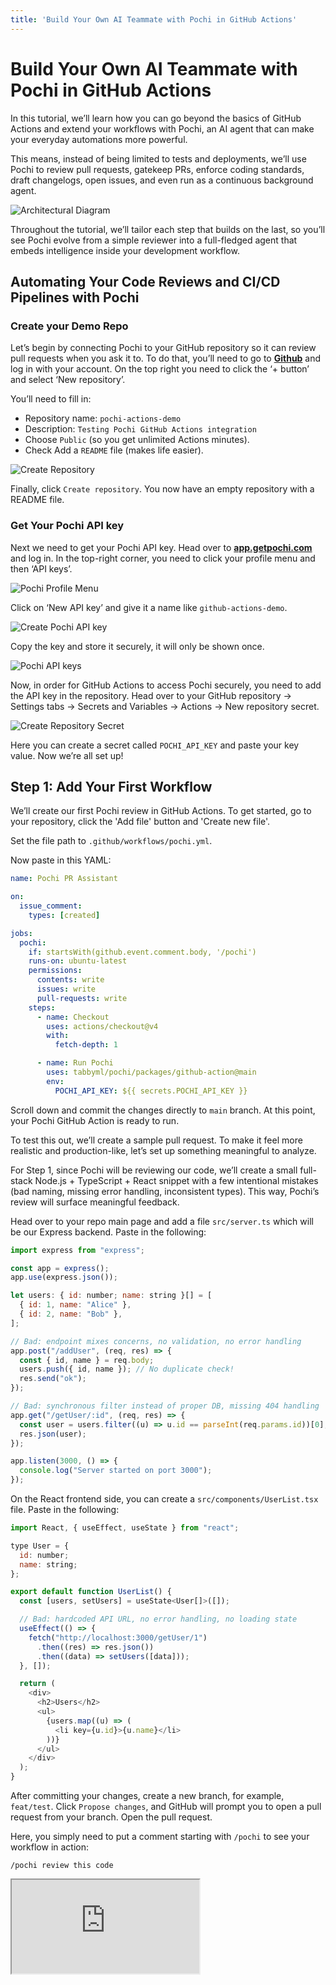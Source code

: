 ```yaml
---
title: 'Build Your Own AI Teammate with Pochi in GitHub Actions'
---
```


# Build Your Own AI Teammate with Pochi in GitHub Actions

In this tutorial, we’ll learn how you can go beyond the basics of GitHub Actions and extend your workflows with Pochi, an AI agent that can make your everyday automations more powerful. 

This means, instead of being limited to tests and deployments, we’ll use Pochi to review pull requests, gatekeep PRs, enforce coding standards, draft changelogs, open issues, and even run as a continuous background agent.

![Architectural Diagram](./images/github-actions-with-pochi-architecture.png)

Throughout the tutorial, we’ll tailor each step that builds on the last, so you’ll see Pochi evolve from a simple reviewer into a full-fledged agent that embeds intelligence inside your development workflow.

## Automating Your Code Reviews and CI/CD Pipelines with Pochi

### Create your Demo Repo 

Let’s begin by connecting Pochi to your GitHub repository so it can review pull requests when you ask it to. To do that, you’ll need to go to **[Github](https://www.github.com)** and log in with your account. On the top right you need to click the ‘+ button’ and select ‘New repository’.

You’ll need to fill in:
* Repository name: `pochi-actions-demo`
* Description: `Testing Pochi GitHub Actions integration`
* Choose `Public` (so you get unlimited Actions minutes).
* Check Add a `README` file (makes life easier).

![Create Repository](./images/create-repository.png)

Finally, click `Create repository`. You now have an empty repository with a README file.


### Get Your Pochi API key

Next we need to get your Pochi API key. Head over to **[app.getpochi.com](app.getpochi.com)** and log in. In the top-right corner, you need to click your profile menu and then ‘API keys’. 

![Pochi Profile Menu](./images/create-pochi-api-key.png)

Click on ‘New API key’ and give it a name like `github-actions-demo`. 

![Create Pochi API key](./images/create-pochi-api-key-modal.png)

Copy the key and store it securely, it will only be shown once.

![Pochi API keys](./images/pochi-api-keys.png)


Now, in order for GitHub Actions to access Pochi securely, you need to add the API key in the repository. Head over to your GitHub repository → Settings tabs → Secrets and Variables → Actions → New repository secret.

![Create Repository Secret](./images/create-repository-secret.png)

Here you can create a secret called `POCHI_API_KEY` and paste your key value. Now we’re all set up!


## Step 1: Add Your First Workflow

We’ll create our first Pochi review in GitHub Actions. To get started, go to your repository, click the 'Add file' button  and 'Create new file'. 

Set the file path to `.github/workflows/pochi.yml`.


Now paste in this YAML:

```yaml
name: Pochi PR Assistant

on:
  issue_comment:
    types: [created]

jobs:
  pochi:
    if: startsWith(github.event.comment.body, '/pochi')
    runs-on: ubuntu-latest
    permissions:
      contents: write
      issues: write
      pull-requests: write
    steps:
      - name: Checkout
        uses: actions/checkout@v4
        with:
          fetch-depth: 1

      - name: Run Pochi
        uses: tabbyml/pochi/packages/github-action@main
        env:
          POCHI_API_KEY: ${{ secrets.POCHI_API_KEY }}
```

Scroll down and commit the changes directly to `main` branch.  At this point, your Pochi GitHub Action is ready to run.


To test this out, we’ll create a sample pull request. To make it feel more realistic and production-like, let’s set up something meaningful to analyze.

For Step 1, since Pochi will be reviewing our code, we’ll create a small full-stack Node.js + TypeScript + React snippet with a few intentional mistakes (bad naming, missing error handling, inconsistent types). This way, Pochi’s review will surface meaningful feedback.


Head over to your repo main page and add a file `src/server.ts` which will be our Express backend. Paste in the following:

```javascript
import express from "express";

const app = express();
app.use(express.json());

let users: { id: number; name: string }[] = [
  { id: 1, name: "Alice" },
  { id: 2, name: "Bob" },
];

// Bad: endpoint mixes concerns, no validation, no error handling
app.post("/addUser", (req, res) => {
  const { id, name } = req.body;
  users.push({ id, name }); // No duplicate check!
  res.send("ok");
});

// Bad: synchronous filter instead of proper DB, missing 404 handling
app.get("/getUser/:id", (req, res) => {
  const user = users.filter((u) => u.id == parseInt(req.params.id))[0];
  res.json(user);
});

app.listen(3000, () => {
  console.log("Server started on port 3000");
});
```

On the React frontend side, you can create a `src/components/UserList.tsx` file. Paste in the following:

```javascript
import React, { useEffect, useState } from "react";

type User = {
  id: number;
  name: string;
};

export default function UserList() {
  const [users, setUsers] = useState<User[]>([]);

  // Bad: hardcoded API URL, no error handling, no loading state
  useEffect(() => {
    fetch("http://localhost:3000/getUser/1")
      .then((res) => res.json())
      .then((data) => setUsers([data]));
  }, []);

  return (
    <div>
      <h2>Users</h2>
      <ul>
        {users.map((u) => (
          <li key={u.id}>{u.name}</li>
        ))}
      </ul>
    </div>
  );
}
```


After committing your changes, create a new branch, for example, `feat/test`. Click `Propose changes`, and GitHub will prompt you to open a pull request from your branch. Open the pull request.


Here, you simply need to put a comment starting with `/pochi` to see your workflow in action:

```
/pochi review this code

```

<div
  style={{
    position: "relative",
    paddingBottom: "53.7%",
    marginBottom: 20,
    height: 0,
    overflow: "hidden",
    maxWidth: "100%",
  }}
>
  <iframe
    src="https://drive.google.com/file/d/1DC71yPU5ZzhnA2Au7_ZArgvNHgEET3tn/preview"
    style={{
      position: "absolute",
      top: 0,
      left: 0,
      width: "100%",
      height: "100%",
      border: "none",
      borderRadius: "8px",
    }}
    allowFullScreen
    title="Pochi review code"
  />
</div>

You can see Pochi comments on things like no input validation / error handling in backend, data management issues and more. This is exactly the kind of review we wanted in the first place. 


Now that we got Pochi to review the code and point out the flaws, wouldn't it be useful if Pochi could also apply suggestions automatically, fix the code, and commit it? You can easily do that by again commenting directly in the PR: 

```
/pochi apply fixes and show the full updated code

```

<div
  style={{
    position: "relative",
    paddingBottom: "53.7%",
    marginBottom: 20,
    height: 0,
    overflow: "hidden",
    maxWidth: "100%",
  }}
>
  <iframe
    src="https://drive.google.com/file/d/1_ZHh30s2XSOQEF-YQaoTYwRrNCHQ2WEc/preview"
    style={{
      position: "absolute",
      top: 0,
      left: 0,
      width: "100%",
      height: "100%",
      border: "none",
      borderRadius: "8px",
    }}
    allowFullScreen
    title="Pochi fix code"
  />
</div>


## Step 2: Automate Reviews Based on Events

So far, we’ve seen Pochi respond when you type `/pochi` either on an issue or a pull request. That’s great, but we can go further. Now, we’ll make Pochi respond automatically to repository events like when a PR is opened or when you push commits to `main`. 


Based on what we’ve seen so far, we'll need to add another workflow and test by opening a PR. The event of opening the PR should trigger the workflow since we’re doing event based triggers and we don’t need to type `/pochi` for this use case. 

But there are two things we need to address: why we need a separate workflow file, and what custom GitHub tokens (PATs) are.

### Why a separate workflow file?

Your original `.github/workflows/pochi.yml` is the engine that runs Pochi when it sees `/pochi` comments. Now we’ll be creating a new `.github/workflows/pochi-auto-comments.yml` which will be just a trigger that posts those comments automatically. Keeping them separate makes it easier to read / debug later especially if you’re working in teams. 

In production repositories, teams often split workflows. For example: `deploy.yml` for deployments, `ci.yml` for tests, and `pochi.yml` for the AI assistant engine. This helps to tweak automation triggers without touching the core runner. Further this also helps with modularity. Suppose later you want two flavours of auto-comments (e.g one for PRs and one for weekly cross). Having them as separate workflows means you can enable / disable independently. 

That being said, you can always merge them into your existing `pochi.yml` file. However, combining everything into one file can become messy. Since GitHub Actions doesn’t support dynamic inline comment bodies well, the two-file approach is cleaner and aligns better with common team practices.

### Custom GitHub Tokens (PAT)

When you create the new `.github/workflows/pochi-auto-comments.yml` workflow, the bot will automatically post a `/pochi summarize this PR` comment on your pull request. However, Pochi won’t respond to it. This is because GitHub has built-in protections: comments made by `github-actions[bot]` (the default Actions identity) do not trigger new workflows. This is done to prevent infinite workflow loops. 

The solution is to use Personal Access Token (PAT) so the auto-comments come from your account instead of `github-actions[bot]`, mimicking as if you commented yourself like we did in Step 1. GitHub treats these PAT-authored comments as real user events which trigger workflows normally.


### Set Up the PAT

Now to setup your custom GitHub token, head over to to GitHub → Settings → Developer Settings → Personal Access Tokens → Tokens (classic). Here you need to click on Generate new token (classic). 

When generating the token, check the following scopes:
    * `repo` → needed to comment on PRs/issues in your repos.
    * `workflow` → needed if you later chain workflows.

Click on Generate and copy the token. 

<div
  style={{
    position: "relative",
    paddingBottom: "53.7%",
    marginBottom: 20,
    height: 0,
    overflow: "hidden",
    maxWidth: "100%",
  }}
>
  <iframe
    src="https://drive.google.com/file/d/16qhfQOnlCT_UVppU-jhYRe96BvLEquYS/preview"
    style={{
      position: "absolute",
      top: 0,
      left: 0,
      width: "100%",
      height: "100%",
      border: "none",
      borderRadius: "8px",
    }}
    allowFullScreen
    title="Pochi fix code"
  />
</div>


Then, in your repository, go to Settings → Secrets → Actions → New repository secret. Name the secret `CUSTOM_GITHUB_TOKEN` and paste your PAT as the value.


### Add Auto-Comment Workflow


Now we’ll create the `auto-comments.yml` file.  Click the 'Add file' button  and 'Create new file'. 
Set the file path to: `.github/workflows/pochi-auto-comments.yml`:

Now paste in this YAML:

```yaml
name: Pochi Auto-Comments

on:
  pull_request:
    types: [opened]
  push:
    branches: [main]
  issues:
    types: [opened]

permissions:
  issues: write
  pull-requests: write
  contents: write

jobs:
  pr_auto_summary:
    if: github.event_name == 'pull_request'
    runs-on: ubuntu-latest
    steps:
      - name: Auto-comment for PR summary
        uses: actions/github-script@v7
        with:
          github-token: ${{ secrets.CUSTOM_GITHUB_TOKEN }}
          script: |
            await github.rest.issues.createComment({
              owner: context.repo.owner,
              repo: context.repo.repo,
              issue_number: context.payload.pull_request.number,
              body: "/pochi summarize this PR. Provide a high-level overview, key changes, risks, and what to test. (auto-triggered)"
            });

  push_commit_summary:
    if: github.event_name == 'push'
    runs-on: ubuntu-latest
    steps:
      - name: Auto-comment for Commit Summary
        uses: actions/github-script@v7
        with:
          github-token: ${{ secrets.CUSTOM_GITHUB_TOKEN }}
          script: |
            const commits = context.payload.commits.map(c => `- ${c.message}`).join("\n");
            await github.rest.issues.createComment({
              owner: context.repo.owner,
              repo: context.repo.repo,
              issue_number: 1, // optional: always-open tracking issue
              body: `/pochi summarize these commits:\n\n${commits}`
            });

```


The `pochi.yml` workflow (from Step 1) still listens for `/pochi` comments. Now, `pochi-auto-comments.yml` automatically posts those comments in response to events. To test this out, we’ll make two tiny changes so the PR summary looks legit.

Navigate to your `src/server.ts` and edit the code by adding the following to your existing routes:

```javascript
app.get("/health", (_req, res) => {
  res.status(200).json({ ok: true });
});
```

We’ll also make a tiny UI change on the frontend side. In your `src/components/UserList.tsx` file change the heading so there’s a visible diff:

```javascript
<h2>Users (auto-summary demo)</h2>
```

Now you can propose the changes as a PR. 

<div
  style={{
    position: "relative",
    paddingBottom: "53.7%",
    marginBottom: 20,
    height: 0,
    overflow: "hidden",
    maxWidth: "100%",
  }}
>
  <iframe
    src="https://drive.google.com/file/d/1ajCZRuYQZ6K3IQcCWf5ItJ3Hi9qy2UGl/preview"
    style={{
      position: "absolute",
      top: 0,
      left: 0,
      width: "100%",
      height: "100%",
      border: "none",
      borderRadius: "8px",
    }}
    allowFullScreen
    title="Summarize PR with PAT token"
  />
</div>

As you can see Pochi summarises the changes for us. We can further extend this workflow's capabilities by adding a new job that can issue design / architectural notes for any new issue that is created in your repository. To do that, add the following to your  `auto-comments.yml` file. 

```yaml
issue_design_note:
    if: github.event_name == 'issues'
    runs-on: ubuntu-latest
    steps:
      - name: Auto-comment for Issue design note
        uses: actions/github-script@v7
        with:
          github-token: ${{ secrets.CUSTOM_GITHUB_TOKEN }}
          script: |
            await github.rest.issues.createComment({
              owner: context.repo.owner,
              repo: context.repo.repo,
              issue_number: context.payload.issue.number,
              body: "/pochi draft design notes for this issue. Break down problem, options, acceptance criteria, and edge cases. (auto-triggered)"
            });
```

When you create a new issue Pochi, fill in your title and description, being as clear as possible and Pochi will comment out draft design notes to help you with your implementation.  Below is a example execution:

<div
  style={{
    position: "relative",
    paddingBottom: "53.7%",
    marginBottom: 20,
    height: 0,
    overflow: "hidden",
    maxWidth: "100%",
  }}
>
  <iframe
    src="https://drive.google.com/file/d/1TRnTrUtRBwfpFAVB5x71ft-Vw2JmQj6A/preview"
    style={{
      position: "absolute",
      top: 0,
      left: 0,
      width: "100%",
      height: "100%",
      border: "none",
      borderRadius: "8px",
    }}
    allowFullScreen
    title="Issue design suggestions"
  />
</div>

At this stage, Pochi no longer needs you to type out commands. It can react automatically to PRs, commits, and issues, acting like a proactive AI teammate.

## Step 3: Integrations into CI/CD

Now, we’ll work towards how Pochi can just go from commenting to actually driving workflows. We’ll make Pochi review a PR and identify if it needs changes. If yes, we stop the workflow and address the user to implement the feedback and if everything looks good, we’ll let the pipeline continue only if Pochi approves. 

This means you can run:

 - **Conditional CI tests:** Unit tests (Jest, Mocha, Vitest), Integration tests (Cypress, Playwright, Postman) or Linting & type checks (ESLint, TypeScript, Prettier). 
 - **Conditional Deployments:** Frontend (Vercel, Netlify, GitHub Pages), Backend / APIs (AWS (EC2, ECS, Lambda)) or Internal systems (Helm/Kubernetes, Terraform pipelines).


For the purpose of this demo, we’d just run a sample `run_tests` job and for deployment we’ll just print out “Deploying application….”. But you can wire it up easily for your production-ready workflows too. 


To get started, you can update your `.github/workflows/pochi.yml` YAML file. Paste in the following:

```yaml
name: Pochi Manual Reviewer

on:
  issue_comment:
    types: [created]

permissions:
  contents: write
  pull-requests: write
  issues: write

jobs:
  pochi_review:
    if: startsWith(github.event.comment.body, '/pochi')
    runs-on: ubuntu-latest
    outputs:
      approved: ${{ steps.decide.outputs.approved }}
      decision: ${{ steps.decide.outputs.decision }}
    steps:
      - uses: actions/checkout@v4

      - name: Run Pochi
        id: run_pochi
        uses: tabbyml/pochi/packages/github-action@main
        env:
          POCHI_API_KEY: ${{ secrets.POCHI_API_KEY }}
        # You can pass an explicit instruction if you want:
        # with:
        #   args: "review this PR in detail. At the end, on the last line only, output exactly one of: ✅ APPROVED or ❌ CHANGES_REQUIRED"

      - name: Decide from Pochi's final comment (✅ or ❌)
        id: decide
        uses: actions/github-script@v7
        with:
          script: |
            const owner = context.repo.owner;
            const repo = context.repo.repo;
            const issue_number = context.payload.issue.number;

            function pickDecision(body) {
              if (!body) return null;
              if (body.includes('✅ APPROVED')) return 'APPROVED';
              if (body.includes('❌ CHANGES_REQUIRED') || body.includes('❌')) return 'CHANGES_REQUIRED';
              return null;
            }

            let decision = null;

            // Poll up to ~60s to let Pochi post its final result comment
            for (let i = 0; i < 12; i++) {
              const { data: comments } = await github.rest.issues.listComments({
                owner,
                repo,
                issue_number,
                per_page: 50,
              });

              // Look newest to oldest
              for (const c of comments.slice().reverse()) {
                const d = pickDecision(c.body);
                if (d) { decision = d; break; }
              }

              if (decision) break;
              await new Promise(r => setTimeout(r, 5000));
            }

            core.info(`Pochi decision found: ${decision || 'NONE'}`);
            core.setOutput('decision', decision || 'NONE');
            core.setOutput('approved', decision === 'APPROVED' ? 'true' : 'false');

      - name: Show decision
        run: |
          echo "Decision: ${{ steps.decide.outputs.decision }}"
          echo "Approved: ${{ steps.decide.outputs.approved }}"

  run_tests:
    needs: pochi_review
    if: needs.pochi_review.outputs.approved == 'true'
    runs-on: ubuntu-latest
    steps:
      - uses: actions/checkout@v4
      - run: echo "✅ Running tests..."; exit 0
      # replace the line above with: npm ci && npm test

  deploy:
    needs: run_tests
    if: success()
    runs-on: ubuntu-latest
    steps:
      - run: echo "🚀 Deploying application..."
      # replace with your real deploy steps

  # OPTIONAL: make the workflow fail red when not approved
  reject_status:
    needs: pochi_review
    if: needs.pochi_review.outputs.approved != 'true'
    runs-on: ubuntu-latest
    steps:
      - run: |
          echo "Pochi did not approve (decision=${{ needs.pochi_review.outputs.decision }}). Failing this run."
          exit 1

```

When you comment Pochi to review the code, if Pochi approves (✅ no blocking issues), then CI will continue and run tests. If tests pass, deploy. But if Pochi flags issues (❌), the workflow stops before tests/deploy. 


To test this out, you can deliberately make the first PR bad (poor error handling, no validation, wrong status codes). This will showcase how the pipeline is blocked when Pochi flags the pull request as “❌ Changes Required”.

Then you can submit a second PR with fixes (clean REST API, good status codes, input validation) and observe how Pochi approves it with “✅ Approved” and runs tests and deploys. Here are sample versions of a bad PR and a good PR. 


### First PR (Bad version)

Update `src/server.ts`:


```javascript
import express from "express";

const app = express();
app.use(express.json());

let tasks: any[] = [];

// Add task (no validation, wrong status code)
app.post("/tasks", (req, res) => {
  tasks.push(req.body);
  res.send("Task added");
});

// Get tasks (no error handling, returns raw array)
app.get("/tasks", (req, res) => {
  res.send(tasks);
});

// Delete task (no validation, no proper status code)
app.delete("/tasks/:id", (req, res) => {
  const id = parseInt(req.params.id);
  tasks = tasks.filter((t: any, i: number) => i !== id);
  res.send("Deleted");
});

app.listen(3000, () => {
  console.log("Server running on http://localhost:3000");
});
```

Issues Pochi should flag:
* No validation for task data.
* Uses index as ID (not stable).
* No error handling (what if id doesn’t exist?).
* Always returns `200` with strings, not JSON.


### Second PR (Fixed version)
Update `src/server.ts`:

```javascript
import express from "express";

const app = express();
app.use(express.json());

interface Task {
  id: number;
  title: string;
  completed: boolean;
}

let tasks: Task[] = [];
let idCounter = 1;

// Adds task with validation and proper response formatting
app.post("/tasks", (req, res) => {
  const { title } = req.body;
  if (!title) {
    return res.status(400).json({ error: "Title is required" });
  }

  const newTask: Task = { id: idCounter++, title, completed: false };
  tasks.push(newTask);
  res.status(201).json(newTask);
});

// Get tasks (returns JSON)
app.get("/tasks", (req, res) => {
  res.json(tasks);
});

// Delete task with validation
app.delete("/tasks/:id", (req, res) => {
  const id = parseInt(req.params.id);
  const index = tasks.findIndex((t) => t.id === id);

  if (index === -1) {
    return res.status(404).json({ error: "Task not found" });
  }

  const deleted = tasks.splice(index, 1);
  res.json({ deleted: deleted[0] });
});

app.listen(3000, () => {
  console.log("Server running on http://localhost:3000");
});
```

**Note:** You’ll temporarily need to comment out your `pochi-auto-comments.yml` file while doing Step 3. Otherwise, both workflows may run simultaneously and interfere with each other.


To test this out, once you open a PR, you need to comment: 

```bash
/pochi review this PR in detail. At the end, on the last line only, output exactly one of: ✅ APPROVED or ❌ CHANGES_REQUIRED
```

We ran this workflow on a sample task management project. The demo below is the part where changes were required:

<div
  style={{
    position: "relative",
    paddingBottom: "53.7%",
    marginBottom: 20,
    height: 0,
    overflow: "hidden",
    maxWidth: "100%",
  }}
>
  <iframe
    src="https://drive.google.com/file/d/1crpQAKkx1e0LjfVwgDayOVFr1hSeL7Us/preview"
    style={{
      position: "absolute",
      top: 0,
      left: 0,
      width: "100%",
      height: "100%",
      border: "none",
      borderRadius: "8px",
    }}
    allowFullScreen
    title="Gatekeeper failed"
  />
</div>

Here is a demo showing when changes were approved:

<div
  style={{
    position: "relative",
    paddingBottom: "53.7%",
    marginBottom: 20,
    height: 0,
    overflow: "hidden",
    maxWidth: "100%",
  }}
>
  <iframe
    src="https://drive.google.com/file/d/1aM8GD9qNmoBWV4R0RLgY8TRUYRwW2VQq/preview"
    style={{
      position: "absolute",
      top: 0,
      left: 0,
      width: "100%",
      height: "100%",
      border: "none",
      borderRadius: "8px",
    }}
    allowFullScreen
    title="Gatekeeper passed"
  />
</div>


This demonstration showcased how Pochi integrates directly into your CI/CD. It doesn't just review your PRs, it also acts as a gatekeeper, determining whether your code can proceed through the pipeline. You can easily wire this into your existing test suites and deployment targets. 


### Integrating Slack Notifications

To enhance the workflow further, we’ll show how to add integration tools like Slack notifications to your deployment process. We've demonstrated how Pochi can review your PR, act as a gatekeeper based on the output, and then allow the rest of your pipeline to continue. And now, we’ll also show you how to chain in extra jobs like notifications on top of tests and deploys. 


To showcase this, we'll do Slack notifications. Since this is just GitHub Actions, you can integrate with any API-based tool your team uses, like Linear, Jira, Datadog, PagerDuty, or others. Pochi becomes the gatekeeper, and the rest of the pipeline is up to you. 


### Slack Setup

To add Slack to your pipelines, you’d first need a Slack workspace where you have admin / developer access. Next, you’ll need to create a Slack Incoming Webhook. To create one, go to Slack API Apps  and Create New App. 

- Choose "From scratch" and give it a name (e.g., PochiBot) and select your workspace.
- In the app, enable Incoming Webhooks and add a new webhook to your channel.
- Copy the Webhook URL (it will look like `https://hooks.slack.com/services/T000/B000/XXXX`).

Here’s a setup video:


<div
  style={{
    position: "relative",
    paddingBottom: "53.7%",
    marginBottom: 20,
    height: 0,
    overflow: "hidden",
    maxWidth: "100%",
  }}
>
  <iframe
    src="https://drive.google.com/file/d/1zi32sY54ZDEtk0o37_jcmOR7klLmP46J/preview"
    style={{
      position: "absolute",
      top: 0,
      left: 0,
      width: "100%",
      height: "100%",
      border: "none",
      borderRadius: "8px",
    }}
    allowFullScreen
    title="Slack setup"
  />
</div>

Next, store it in your repository as a GitHub Secret, the same way we stored the PAT token. Go to Repo → Settings → Secrets → Actions → New Secret, and this time name it `SLACK_WEBHOOK_URL`. Paste the webhook URL as the value and save it. 

Finally, add the `notify_slack` job in your `pochi.yml` file. Here’s the updated file:


```yaml
name: Pochi Manual Reviewer

on:
  issue_comment:
    types: [created]

permissions:
  contents: write
  pull-requests: write
  issues: write

jobs:
  pochi_review:
    if: startsWith(github.event.comment.body, '/pochi')
    runs-on: ubuntu-latest
    outputs:
      approved: ${{ steps.decide.outputs.approved }}
      decision: ${{ steps.decide.outputs.decision }}
    steps:
      - uses: actions/checkout@v4

      - name: Run Pochi
        id: run_pochi
        uses: tabbyml/pochi/packages/github-action@main
        env:
          POCHI_API_KEY: ${{ secrets.POCHI_API_KEY }}
        with:
          args: "review this PR in detail. At the end, on the last line only, output exactly one of: ✅ APPROVED or ❌ CHANGES_REQUIRED"

      - name: Decide from Pochi's final comment (✅ or ❌)
        id: decide
        uses: actions/github-script@v7
        with:
          script: |
            const owner = context.repo.owner;
            const repo = context.repo.repo;
            const issue_number = context.payload.issue.number;

            function pickDecision(body) {
              if (!body) return null;
              if (body.includes('✅ APPROVED')) return 'APPROVED';
              if (body.includes('❌ CHANGES_REQUIRED') || body.includes('❌')) return 'CHANGES_REQUIRED';
              return null;
            }

            let decision = null;

            // Poll up to ~60s to let Pochi post its final result comment
            for (let i = 0; i < 12; i++) {
              const { data: comments } = await github.rest.issues.listComments({
                owner,
                repo,
                issue_number,
                per_page: 50,
              });

              for (const c of comments.slice().reverse()) {
                const d = pickDecision(c.body);
                if (d) { decision = d; break; }
              }

              if (decision) break;
              await new Promise(r => setTimeout(r, 5000));
            }

            core.info(`Pochi decision found: ${decision || 'NONE'}`);
            core.setOutput('decision', decision || 'NONE');
            core.setOutput('approved', decision === 'APPROVED' ? 'true' : 'false');

      - name: Show decision
        run: |
          echo "Decision: ${{ steps.decide.outputs.decision }}"
          echo "Approved: ${{ steps.decide.outputs.approved }}"

  run_tests:
    needs: pochi_review
    if: needs.pochi_review.outputs.approved == 'true'
    runs-on: ubuntu-latest
    steps:
      - uses: actions/checkout@v4
      - run: echo "✅ Running tests..."; exit 0
      # replace the line above with: npm ci && npm test

  deploy:
    needs: run_tests
    if: success()
    runs-on: ubuntu-latest
    steps:
      - run: echo "🚀 Deploying application..."
      # replace with your real deploy steps

  notify_slack:
    needs: [pochi_review, run_tests, deploy]
    runs-on: ubuntu-latest
    steps:
      - name: Send Slack Notification
        uses: slackapi/slack-github-action@v1.24.0
        with:
          payload: |
            {
              "text": "📢 *Pochi Review Result* for PR #${{ github.event.issue.number }}\n*Decision:* ${{ needs.pochi_review.outputs.decision }}\n*Approved:* ${{ needs.pochi_review.outputs.approved }}\n*Repo:* ${{ github.repository }}"
            }
        env:
          SLACK_WEBHOOK_URL: ${{ secrets.SLACK_WEBHOOK_URL }}

  # Fail workflow run if rejected
  reject_status:
    needs: pochi_review
    if: needs.pochi_review.outputs.approved != 'true'
    runs-on: ubuntu-latest
    steps:
      - run: |
          echo "❌ Pochi did not approve (decision=${{ needs.pochi_review.outputs.decision }}). Failing this run."
          exit 1

```


Now you can run the workflow by commenting in the PR: 

```bash
/pochi please review this PR. At the end, on the last line, please output either ✅ APPROVED or ❌ CHANGES_REQUIRED
```

When you visit the workflow run, you’ll see that a new `notify_slack` job was added. On successful run, you get a notification in your Slack workspace. 

<div
  style={{
    position: "relative",
    paddingBottom: "53.7%",
    marginBottom: 20,
    height: 0,
    overflow: "hidden",
    maxWidth: "100%",
  }}
>
  <iframe
    src="https://drive.google.com/file/d/1qNDDO30UqzweGuZwhIKxubDRdBSx99Ea/preview"
    style={{
      position: "absolute",
      top: 0,
      left: 0,
      width: "100%",
      height: "100%",
      border: "none",
      borderRadius: "8px",
    }}
    allowFullScreen
    title="Slack notification"
  />
</div>



## Step 4: Enforce Coding Rules

Next, let’s look at team-based use cases. In large organisations, developers often have to follow team’s specific coding rules instead of just generic best practices. You can take the learnings from this tutorial so far and create a `.md` file that holds your team coding standard / review ruleset.

Here’s a sample `POCHI.md` you can start with:

```markdown

# POCHI Review Guidelines

Pochi must follow these project-specific rules when reviewing code:

## General Standards
-  All code must use **TypeScript** (no plain JS allowed).
-  Use **ESLint** conventions (semi-colons required, no unused vars).
-  Ensure functions are small, focused, and named descriptively.
-  Always include **error handling** for async operations.
-  API endpoints must return **proper HTTP status codes** and JSON responses.

## Backend Standards
-  Express routes must validate inputs using middleware or explicit checks.
-  No use of `any` type — define proper interfaces.
-  Business logic must be separated from route handlers.

## Frontend Standards
-  React components must be functional, not class-based.
-  Use hooks (`useState`, `useEffect`) instead of lifecycle methods.
-  Separate UI from business logic — no API calls directly inside components (use services/hooks).
-  Components must include **basic prop validation**.

## Git & Workflow Standards
-  PRs must include a **descriptive title** and summary of changes.
-  PRs must not bundle unrelated changes (e.g., workflow + backend + frontend in one PR).
-  README.md must be updated if functionality changes.

At the end of each review, Pochi must enforce these rules and output exactly one of:
- ✅ APPROVED (if all standards are met)
- ❌ CHANGES_REQUIRED (if any rules are broken)

```

In your `.github/workflows/pochi.yml`, tweak the `args` line:

```bash
with:
  args: "review this PR according to POCHI.md. At the end, on the last line only, output exactly one of: ✅ APPROVED or ❌ CHANGES_REQUIRED"

```

Now every time you run `/pochi`, it will read your repository’s `POCHI.md` and enforce those rules in its review.

You can also test out any PR by commenting:

```bash
/pochi review this PR according to POCHI.md
```
## Step 5: CRON Jobs

We’ll now add cron jobs in GitHub Actions to call Pochi automatically. This means Pochi can also run on its own schedule, like a background agent in your repository. You can ask it to draft weekly release notes by updating the `CHANGELOG.md` file, schedule dependency and security reviews, or scan your repo for code that needs attention.


We can showcase this with a small demo. Let’s create a simple `pochi-cron.yml `file.

```yaml
name: Pochi Continuous Agent

on:
  workflow_dispatch:   # manual trigger for demo
  schedule:
    - cron: "0 0 * * *"    # nightly at midnight UTC

permissions:
  contents: write
  issues: write

jobs:
  nightly_todo_scan:
    runs-on: ubuntu-latest
    steps:
      - uses: actions/checkout@v4

      - name: Scan TODOs and create issues
        uses: actions/github-script@v7
        with:
          github-token: ${{ secrets.GITHUB_TOKEN }}
          script: |
            const fs = require("fs");
            const path = require("path");

            // simple recursive scan
            function walk(dir, filelist = []) {
              fs.readdirSync(dir).forEach(file => {
                const filepath = path.join(dir, file);
                if (fs.statSync(filepath).isDirectory()) {
                  filelist = walk(filepath, filelist);
                } else if (/\.(ts|tsx|js|jsx)$/.test(file)) {
                  filelist.push(filepath);
                }
              });
              return filelist;
            }

            const files = walk("src");

            for (const file of files) {
              const lines = fs.readFileSync(file, "utf-8").split("\n");
              lines.forEach((line, i) => {
                if (line.includes("TODO") || line.includes("FIXME")) {
                  github.rest.issues.create({
                    owner: context.repo.owner,
                    repo: context.repo.repo,
                    title: `TODO in ${file}:${i + 1}`,
                    body: `Found in \`${file}\` line ${i + 1}:\n\n${line.trim()}`
                  });
                }
              });
            }

```

Now, add some `// TODO: improve validation` lines in `src/server.ts`. Commit the code, then go to Actions → Pochi Continuous Agent → Run workflow. You’ll see Pochi create new issues from the TODOs it scanned in your codebase.

<div
  style={{
    position: "relative",
    paddingBottom: "53.7%",
    marginBottom: 20,
    height: 0,
    overflow: "hidden",
    maxWidth: "100%",
  }}
>
  <iframe
    src="https://drive.google.com/file/d/1UkJJq9Pmx-Kz8EBnQGdGUo_Bd4HbPAYC/preview"
    style={{
      position: "absolute",
      top: 0,
      left: 0,
      width: "100%",
      height: "100%",
      border: "none",
      borderRadius: "8px",
    }}
    allowFullScreen
    title="Cron job"
  />
</div>


Although we triggered it manually for the demo, Pochi can run automatically without waiting for a command. It can proactively maintain the repository by acting as a continuous background agent. 


You can also have it draft weekly release notes by adding a new job to your `pochi-cron.yml` file. For example:

```yaml
  weekly_release_notes:
    runs-on: ubuntu-latest
    steps:
      - uses: actions/checkout@v4
      - name: Run Pochi Draft Release Notes
        uses: tabbyml/pochi/packages/github-action@main
        env:
          POCHI_API_KEY: ${{ secrets.POCHI_API_KEY }}
        with:
          args: |
            Summarize changes since last Monday into draft release notes.
            Append them to CHANGELOG.md under a new "## Weekly Draft (YYYY-MM-DD)" heading.
            Commit the file back to the repo.

```


## Step 6: Enterprise Scaling - Power Up Your Pochi

So far, we’ve seen how Pochi can help as a reviewer, gatekeeper and improve productivity across teams and developers. Now we’ll talk about Pochi in enterprise environments where speed, control, and cost play an even bigger role. Let’s have a look at how Pochi can run anywhere with custom models, custom tokens and custom runners. 

### Custom Models

Enterprises can select their preferred LLM backend for reviews by configuring it like this:

```yaml
env:
  POCHI_API_KEY: ${{ secrets.POCHI_API_KEY }}
  POCHI_MODEL: claude-3-sonnet   # or gemini-1.5-pro, gpt-4o, etc.
```

This gives control, as teams prefer different models, sometimes many models across different tasks. This flexibility is useful because some models excel at code generation, while others perform better at logical reasoning, making them ideal for code reviews.


### Custom Tokens

We saw in Step 2, how we created a custom GitHub token (PAT) to mimic user-authored comments, allowing us to maintain GitHub’s built-in protections and avoid infinite workflow loops. This is how enterprises in production codebases grant Pochi extra permissions safely.


### Custom Runners

Unlike tools that lock you into proprietary infrastructure, Pochi is flexible. You can run it on:

- **GitHub’s default runners:** They run on `ubuntu-latest`, are slower, but simple. The cost gets included in GitHub Actions minutes.
-  **Self-hosted runners (your infra):** They run on `self-hosted`. You bring your own VM/metal (AWS, GCP, on-prem). This offers advantages in speed and privacy, while helping meet compliance requirements like SOC 2, HIPAA, and GDPR.
- **Third-party accelerated runners (e.g., Depot, WarpBuild, etc.):** This is optimized hardware (faster CPUs, RAM disks, lower cold-start time). These options offer cheaper and faster runs than GitHub-hosted runners, with less operational overhead than fully self-hosted setups.

```yaml
jobs:
  pochi_review:
    # Default: GitHub-hosted
    runs-on: ubuntu-latest

    # Enterprise option: run inside your own infra
    # runs-on: self-hosted

    # Performance option: run on an optimized runner (e.g., Depot)
    # runs-on: depot-ubuntu-latest
```

This design is enterprise-friendly and cost-effective, giving teams the flexibility to choose based on their performance, cost, and compliance needs.



## Troubleshooting

If you’re just starting out and Pochi doesn’t respond the first time, here are a few common issues and their fixes. 

#### Response failure:

    * Check your workflow trigger to see if the `on: issue_comment` is set.
    * Check if your `startsWith(github.event.comment.body, '/pochi’)` matches your comment exactly.
    * And lastly, your secret should be named exactly `POCHI_API_KEY`.


#### Auto-Comments failure:
    * In most cases, it is permission issues. Make sure you granted issues: write and pull-requests: write permissions in your workflow.

#### Push/commit failure:
    * This is also likely a permissions issue.. You should have `contents: write`.
    * Or you may need a [Personal Access Token (PAT)] instead of the default `GITHUB_TOKEN`.

#### Integration tools issues:
    * Test your secret first with a simple `echo` (it should show as *** masked in logs).
    * Then run a basic curl command with the webhook URL to confirm if it works.





## Conclusion


We started this tutorial with a basic GitHub Actions workflow where Pochi reviewed pull requests on command. Step by step, we extended it into something more powerful that could gatekeeper PRs, enforce custom rules and handle routine tasks in the background. 

This is the true power, where we just didn’t automate pipelines, but extended them with intelligence using Pochi. And because Pochi lives inside GitHub Actions, it integrates with the tools and workflows your team already uses.


Try adding Pochi to your repository today with just one YAML file, and see how quickly it becomes part of your team.